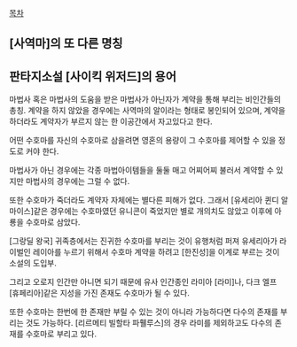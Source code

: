 [[목차]]

== [사역마]의 또 다른 명칭 ==

== 판타지소설 [사이킥 위저드]의 용어 ==
마법사 혹은 마법사의 도움을 받은 마법사가 아닌자가 계약을 통해 부리는 비인간들의 총칭. 계약을 하지 않았을 경우에는 사역마의 알이라는 형태로 봉인되어 있으며, 계약을 하더라도 계약자가 부르지 않는 한 이공간에서 자고있다고 한다.

어떤 수호마를 자신의 수호마로 삼을려면 영혼의 용량이 그 수호마를 제어할 수 있을 정도로 커야 한다.

마법사가 아닌 경우에는 각종 마법아이템들을 둘둘 매고 어찌어찌 불러서 계약할 수 있지만 마법사의 경우에는 그럴 수 없다. 

또한 수호마가 죽더라도 계약자 자체에는 별다른 피해가 없다. 그래서 [유세리아 퀸디 알마이스]같은 경우에는 수호마였던 유니콘이 죽었지만 별로 개의치도 않았고 이후에 아룡을 수호마로 삼았다.

[그랑딜 왕국] 귀족층에서는 진귀한 수호마를 부리는 것이 유행처럼 퍼져 유세리아가 라이벌인 레이아를 누르기 위해서 수호마 계약을 하려고 [한진성]을 이계로 부르는 것이 소설의 도입부.

그리고 오로지 인간만 아니면 되기 때문에 유사 인간종인 라미아 [라미]나, 다크 엘프 [휴페리아]같은 지성을 가진 존재도 수호마가 될 수 있다.

또한 수호마는 한번에 한 존재만 부릴 수 있는 것이 아니라 가능하다면 다수의 존재를 부리는 것도 가능하다. [리르메티 빌할타 파휄루스]의 경우 라미를 제외하고도 다수의 존재를 수호마로 부리고 있다.
